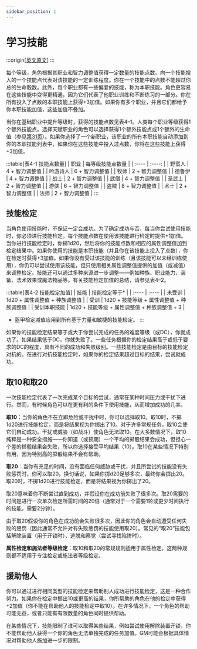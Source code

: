 ```yaml
---
sidebar_position: 1
---
```


# 学习技能

:::origin[[英文原文](https://www.aonprd.com/Rules.aspx?ID=86)]
:::

每个等级，角色根据其职业和智力调整值获得一定数量的技能点数。向一个技能投入的一个技能点代表对该技能的一定训练程度。你在一个技能中的点数不能超过你总的生命骰数。此外，每个职业都有一些偏爱的技能，称为本职技能。角色更容易在这些技能中变得更精通，因为它们代表了他职业训练和不断练习的一部分。你在所有投入了点数的本职技能上获得+3加值。如果你有多个职业，并且它们都给予你本职技能加值，这些加值不叠加。

当你在基础职业中提升等级时，获得的技能点数见表4–1。人类每个职业等级获得1个额外技能点。选择天赋职业的角色可以选择获得1个额外技能点或1个额外的生命值（参见[第31页](/pathfinder/core_rulebook/chapter%203/character%20advancement#天赋职业)）。如果你选择了一个新职业，该职业的所有本职技能自动添加到你的本职技能列表中，如果你在这些技能中投入过点数，你将在这些技能上获得+3加值。

:::table[表4-1 技能点数量]
| 职业 | 每等级技能点数量 |
| :---- | :----: |
| 野蛮人 | 4 + 智力调整值 |
| 吟游诗人 | 6 + 智力调整值 |
| 牧师 | 2 + 智力调整值 |
| 德鲁伊 | 4 + 智力调整值 |
| 战士 | 2 + 智力调整值 |
| 武僧 | 4 + 智力调整值 |
| 圣武士 | 2 + 智力调整值 |
| 游侠 | 6 + 智力调整值 |
| 盗贼 | 8 + 智力调整值 |
| 术士 | 2 + 智力调整值 |
| 法师 | 2 + 智力调整值 |
:::

## 技能检定

当角色使用技能时，不保证一定会成功。为了确定成功与否，每当你尝试使用技能时，你必须进行技能检定。每个技能点数在使用该技能进行检定时提供+1加值。当你进行技能检定时，你掷1d20，然后将你的技能点数和相应的属性调整值加到检定结果中。如果你使用的技能是本职技能（并且你在该技能上投入了点数），你在检定时获得+3加值。如果你没有受过该技能的训练（且该技能可以未经训练使用），你仍可以尝试使用该技能，但只使用相关属性调整值提供的加值（或减值）来调整检定。技能还可以通过多种来源进一步调整——例如种族、职业能力、装备、法术效果或魔法物品等。有关技能检定加值的总结，请参见表4–2。

:::table[表4-2 技能检定加值]
| 技能 | 技能检定等于* |
| :---- | :---- |
| 未受训 | 1d20 + 属性调整值 + 种族调整值 |
| 受训 | 1d20 + 技能等级 + 属性调整值 + 种族调整值 |
| 受训本职技能 | 1d20 + 技能等级 + 属性调整值 + 种族调整值 + 3 |

* 盔甲检定减值应用到所有基于力量和敏捷的技能检定。
:::

如果你的技能检定结果等于或大于你尝试完成的任务的难度等级（或DC），你就成功了。如果结果低于DC，你就失败了。一些任务根据你的检定结果高于或低于要求的DC的程度，具有不同的成功和失败级别。一些技能检定是由目标的技能检定对抗的。在进行对抗技能检定时，如果你的检定结果超过目标的结果，尝试就成功。

## 取10和取20

一次技能检定代表了一次完成某个目标的尝试，通常在某种时间压力或干扰下进行。然而，有时候角色可以在更有利的条件下使用技能，从而增加成功的几率。

**取10**：当你的角色不在立即危险或干扰中时，你可以选择取10。取10时，不掷1d20进行技能检定，而是将结果视为你掷出了10。对于许多常规任务，取10会使它们自动成功。干扰或威胁（如战斗）使角色无法取10。在大多数情况下，取10纯粹是一种安全措施——你知道（或预期）一个平均的掷骰结果会成功，但担心一个差的掷骰结果会失败，所以你选择接受平均结果（10）。取10在某些情况下特别有用，因为特别高的掷骰结果不会有帮助。

**取20**：当你有充足的时间，没有面临任何威胁或干扰，并且所尝试的技能没有失败惩罚时，你可以取20。换句话说，如果你掷d20足够多次，最终你会掷出20。取20时，不掷1d20进行技能检定，而是将结果视为你掷出了20。

取20意味着你不断尝试直到成功，并假设你在成功前失败了很多次。取20需要的时间是进行一次单次检定所需时间的20倍（通常对于一个需要1轮或更少时间执行的技能，需要2分钟）。

由于取20假设你的角色在成功前会失败很多次，因此你的角色会自动遭受任何失败的惩罚（因此通常不允许对有失败惩罚的技能使用取20）。常见的“取20”技能包括解除装置（用于开锁时）、逃脱和察觉（尝试寻找陷阱时）。

**属性检定和施法者等级检定**：取10和取20的常规规则适用于属性检定。这两种规则都不适用于专注检定或施法者等级检定。

## 援助他人

你可以通过进行相同类型的技能检定来帮助别人成功进行技能检定，这是一种合作努力。如果你在检定中掷出10或更高的结果，你所帮助的角色在他的检定中获得+2加值（你不能在帮助他人的技能检定中取10）。在许多情况下，一个角色的帮助可能无益，或者只能有有限数量的角色同时提供帮助。

在某些情况下，技能限制了谁可以取得某些结果，例如尝试使用解除装置开锁，你不能帮助他人获得一个你的角色无法单独完成的任务加值。GM可能会根据具体情况对帮助他人施加进一步的限制。





